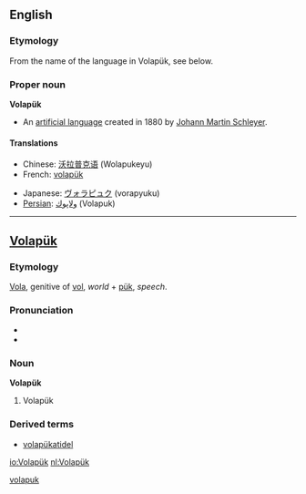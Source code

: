 ==English==

===Etymology===
{{wikipediapar|Volapük}}

From the name of the language in Volapük, see below.

===Proper noun===
'''Volapük'''
*An [[artificial language]] created in 1880 by [[w:Johann Martin Schleyer|Johann Martin Schleyer]].

====Translations====
{{top}}
*Chinese: [[沃拉普克语]] (Wolapukeyu)
*French: [[volapük]]
{{mid}}
*Japanese: [[ヴォラピュク]] (vorapyuku)
*[[Persian]]: [[ولاپوك]] (Volapuk)
{{bottom}}

----

==[[Volapük]]==
===Etymology===
[[vola|Vola]], genitive of [[vol#Volapük|vol]], ''world'' + [[pük]], ''speech''.

===Pronunciation===
*{{IPA|/ˈvolapyk/}}
*{{SAMPA|/"volapyk/}}

===Noun===
'''Volapük'''
#Volapük

===Derived terms===
*[[volapükatidel]]

[[Category:Volapük nouns|volapuk]]

[[io:Volapük]]
[[nl:Volapük]]